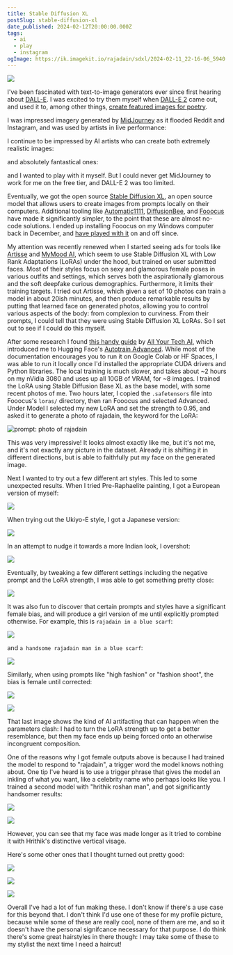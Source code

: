 ```yaml
---
title: Stable Diffusion XL
postSlug: stable-diffusion-xl
date_published: 2024-02-12T20:00:00.000Z
tags:
  - ai
  - play
  - instagram
ogImage: https://ik.imagekit.io/rajadain/sdxl/2024-02-11_22-16-06_5940.png?updatedAt=1707794368080
---
```



![](https://ik.imagekit.io/rajadain/sdxl/2024-02-11_22-16-06_5940.png?updatedAt=1707794368080)

I've been fascinated with text-to-image generators ever since first hearing about [DALL-E](https://openai.com/research/dall-e). I was excited to try them myself when [DALL-E 2](https://openai.com/dall-e-2) came out, and used it to, among other things, [create featured images for poetry](/posts/monkeys-slaw).

I was impressed imagery generated by [MidJourney](https://www.midjourney.com/) as it flooded Reddit and Instagram, and was used by artists in live performance:

<InstagramEmbed url="https://www.instagram.com/p/Ck01ZWULRgt/" />

I continue to be impressed by AI artists who can create both extremely realistic images:

<InstagramEmbed url="https://www.instagram.com/p/C3DeP-zqTV_/" />

and absolutely fantastical ones:

<InstagramEmbed url="https://www.instagram.com/p/C1885bHu_Ry/" />

and I wanted to play with it myself. But I could never get MidJourney to work for me on the free tier, and DALL-E 2 was too limited.

Eventually, we got the open source [Stable Diffusion XL](https://huggingface.co/docs/diffusers/en/using-diffusers/sdxl), an open source model that allows users to create images from prompts locally on their computers. Additional tooling like [Automatic1111](https://github.com/AUTOMATIC1111/stable-diffusion-webui), [DiffusionBee](https://diffusionbee.com), and [Fooocus](https://github.com/lllyasviel/Fooocus) have made it significantly simpler, to the point that these are almost no-code solutions. I ended up installing Fooocus on my Windows computer back in December, and [have played with it](/posts/on-playing) on and off since.

My attention was recently renewed when I started seeing ads for tools like [Artisse](https://artisse.ai) and [MyMood AI](https://apps.apple.com/us/app/mymood-ai-ai-photo-generator/id1669952628), which seem to use Stable Diffusion XL with Low Rank Adaptations (LoRAs) under the hood, but trained on user submitted faces. Most of their styles focus on sexy and glamorous female poses in various outfits and settings, which serves both the aspirationally glamorous and the soft deepfake curious demographics. Furthermore, it limits their training targets. I tried out Artisse, which given a set of 10 photos can train a model in about 20ish minutes, and then produce remarkable results by putting that learned face on generated photos, allowing you to control various aspects of the body: from complexion to curviness. From their prompts, I could tell that they were using Stable Diffusion XL LoRAs. So I set out to see if I could do this myself.

After some research I found [this handy guide](https://www.youtube.com/watch?v=0ab2uOi2-3A) by [All Your Tech AI](https://www.youtube.com/@allyourtechai), which introduced me to Hugging Face's [Autotrain Advanced](https://github.com/huggingface/autotrain-advanced). While most of the documentation encourages you to run it on Google Colab or HF Spaces, I was able to run it locally once I'd installed the appropriate CUDA drivers and Python libraries. The local training is much slower, and takes about ~2 hours on my nVidia 3080 and uses up all 10GB of VRAM, for ~8 images. I trained the LoRA using Stable Diffusion Base XL as the base model, with some recent photos of me. Two hours later, I copied the `.safetensors` file into Fooocus's `loras/` directory, then ran Fooocus and selected Advanced. Under Model I selected my new LoRA and set the strength to 0.95, and asked it to generate a photo of rajadain, the keyword for the LoRA:

![prompt: photo of rajadain](https://ik.imagekit.io/rajadain/sdxl/2024-02-11_15-32-38_8762.png?updatedAt=1707794359521)

This was very impressive! It looks almost exactly like me, but it's not me, and it's not exactly any picture in the dataset. Already it is shifting it in different directions, but is able to faithfully put my face on the generated image.

Next I wanted to try out a few different art styles. This led to some unexpected results. When I tried Pre-Raphaelite painting, I got a European version of myself:

![](https://ik.imagekit.io/rajadain/sdxl/2024-02-11_15-40-20_7918.png?updatedAt=1707794361475)

When trying out the Ukiyo-E style, I got a Japanese version:

![](https://ik.imagekit.io/rajadain/sdxl/2024-02-11_15-44-35_3785.png?updatedAt=1707794362825)

In an attempt to nudge it towards a more Indian look, I overshot:

![](https://ik.imagekit.io/rajadain/sdxl/2024-02-11_15-48-14_1427.png?updatedAt=1707794362466)

Eventually, by tweaking a few different settings including the negative prompt and the LoRA strength, I was able to get something pretty close:

![](https://ik.imagekit.io/rajadain/sdxl/2024-02-11_15-45-18_3044.png?updatedAt=1707794362660)

It was also fun to discover that certain prompts and styles have a significant female bias, and will produce a girl version of me until explicitly prompted otherwise. For example, this is `rajadain in a blue scarf`:

![](https://ik.imagekit.io/rajadain/sdxl/2024-02-11_15-59-44_7273.png?updatedAt=1707794360522)

and `a handsome rajadain man in a blue scarf`:

![](https://ik.imagekit.io/rajadain/sdxl/2024-02-11_16-00-56_2857.png?updatedAt=1707794360786)

Similarly, when using prompts like "high fashion" or "fashion shoot", the bias is female until corrected:

![](https://ik.imagekit.io/rajadain/sdxl/2024-02-11_16-05-25_2857.png?updatedAt=1707794360635)

![](https://ik.imagekit.io/rajadain/sdxl/2024-02-11_16-06-04_2857.png?updatedAt=1707794359865)

That last image shows the kind of AI artifacting that can happen when the parameters clash: I had to turn the LoRA strength up to get a better resemblance, but then my face ends up being forced onto an otherwise incongruent composition.

One of the reasons why I got female outputs above is because I had trained the model to respond to "rajadain", a trigger word the model knows nothing about. One tip I've heard is to use a trigger phrase that gives the model an inkling of what you want, like a celebrity name who perhaps looks like you. I trained a second model with "hrithik roshan man", and got significantly handsomer results:

![](https://ik.imagekit.io/rajadain/sdxl/2024-02-11_21-52-02_5837.png?updatedAt=1707794367643)

![](https://ik.imagekit.io/rajadain/sdxl/2024-02-11_21-52-45_6029.png?updatedAt=1707794367586)

However, you can see that my face was made longer as it tried to combine it with Hrithik's distinctive vertical visage.

Here's some other ones that I thought turned out pretty good:

![](https://ik.imagekit.io/rajadain/sdxl/2024-02-11_22-16-53_7852.png?updatedAt=1707794363009)

![](https://ik.imagekit.io/rajadain/sdxl/2024-02-11_21-44-16_5183.png?updatedAt=1707794367694)

![](https://ik.imagekit.io/rajadain/sdxl/2024-02-11_22-15-08_9059.png?updatedAt=1707794367963)

Overall I've had a lot of fun making these. I don't know if there's a use case for this beyond that. I don't think I'd use one of these for my profile picture, because while some of these are really cool, none of them are me, and so it doesn't have the personal signifcance necessary for that purpose. I do think there's some great hairstyles in there though: I may take some of these to my stylist the next time I need a haircut!

<script async src="/instagram-embed.js"></script>
